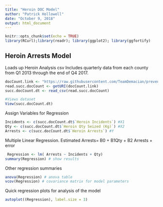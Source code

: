 ```yaml
---
title: "Heroin DOC Model"
author: "Patrick Hollowell"
date: "October 9, 2018"
output: html_document
---
```


```r
knitr::opts_chunk$set(echo = TRUE)
library(RCurl);library(readr); library(ggplot2); library(ggfortify)
```

## Heroin Arrests Model

Loads up Heroin Analysis csv
Includes quarterly data from each county from Q1 2013 through the end of Q4 2017.
```r
docCount.link <- "https://raw.githubusercontent.com/TeamDemacian/prevention-targeting/master/data/group4-doc/Heroin%20Incident%20Qty%20Arrest%20Analysis%20Data.csv"
read.succ.docCount <- getURI(docCount.link)
succ.docCount.dt <- read_csv(read.succ.docCount)
```


```r
#Views dataset
View(succ.docCount.dt)
```

Assign Variables for Regression
```r
Incidents <- c(succ.docCount.dt$`Heroin Incidents`) #X1
Qty <- c(succ.docCount.dt$`Heroin Qty Seized (Kg)`) #X2
Arrests <- c(succ.docCount.dt$`Heroin Arrests`) #Y
```

Multiple Linear Regression.
Estimated Arrests= B0 + B1Qty + B2 Arrests + error
```r
 Regression <- lm( Arrests ~ Incidents + Qty)
summary(Regression) # show results
```

Other regression summaries 
```r
anova(Regression) # anova table 
vcov(Regression) # covariance matrix for model parameters 
```

Quick regression plots for analysis of the model
```r
autoplot((Regression), label.size = 3) 
```

